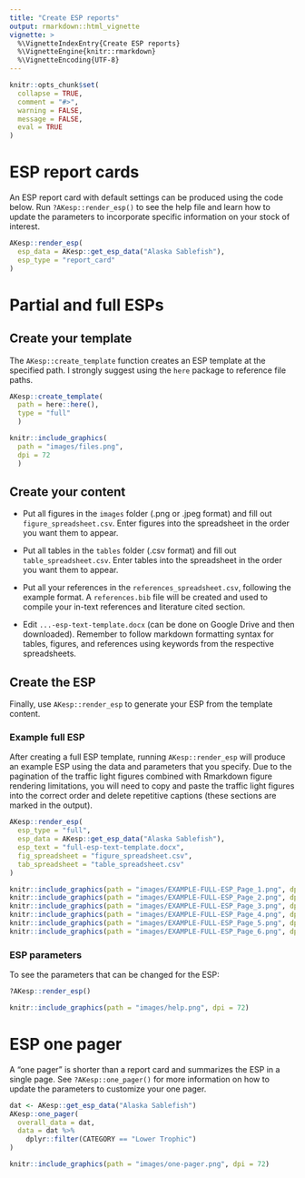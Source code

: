 ```yaml
---
title: "Create ESP reports"
output: rmarkdown::html_vignette
vignette: >
  %\VignetteIndexEntry{Create ESP reports}
  %\VignetteEngine{knitr::rmarkdown}
  %\VignetteEncoding{UTF-8}
---
```


```r
knitr::opts_chunk$set(
  collapse = TRUE,
  comment = "#>",
  warning = FALSE,
  message = FALSE,
  eval = TRUE
)
```

# ESP report cards

An ESP report card with default settings can be produced using the code below. Run `?AKesp::render_esp()` to see the help file and learn how to update the parameters to incorporate specific information on your stock of interest.  

```r
AKesp::render_esp(
  esp_data = AKesp::get_esp_data("Alaska Sablefish"),
  esp_type = "report_card"
)
```

# Partial and full ESPs

## Create your template

The `AKesp::create_template` function creates an ESP template at the specified path. I strongly suggest using the `here` package to reference file paths.

```r
AKesp::create_template(
  path = here::here(),
  type = "full"
  )
```

```r
knitr::include_graphics(
  path = "images/files.png", 
  dpi = 72
  )
```

## Create your content

- Put all figures in the `images` folder (.png or .jpeg format) and fill out `figure_spreadsheet.csv`. Enter figures into the spreadsheet in the order you want them to appear.

- Put all tables in the `tables` folder (.csv format) and fill out `table_spreadsheet.csv`. Enter tables into the spreadsheet in the order you want them to appear.

- Put all your references in the `references_spreadsheet.csv`, following the example format. A `references.bib` file will be created and used to compile your in-text references and literature cited section.

- Edit `...-esp-text-template.docx` (can be done on Google Drive and then downloaded). Remember to follow markdown formatting syntax for tables, figures, and references using keywords from the respective spreadsheets. 

## Create the ESP

Finally, use `AKesp::render_esp` to generate your ESP from the template content. 

### Example full ESP

After creating a full ESP template, running `AKesp::render_esp` will produce an example ESP using the data and parameters that you specify. Due to the pagination of the traffic light figures combined with Rmarkdown figure rendering limitations, you will need to copy and paste the traffic light figures into the correct order and delete repetitive captions (these sections are marked in the output).

```r
AKesp::render_esp(
  esp_type = "full",
  esp_data = AKesp::get_esp_data("Alaska Sablefish"),
  esp_text = "full-esp-text-template.docx",
  fig_spreadsheet = "figure_spreadsheet.csv",
  tab_spreadsheet = "table_spreadsheet.csv"
)
```

<p align="center">
```r
knitr::include_graphics(path = "images/EXAMPLE-FULL-ESP_Page_1.png", dpi = 72)
knitr::include_graphics(path = "images/EXAMPLE-FULL-ESP_Page_2.png", dpi = 72)
knitr::include_graphics(path = "images/EXAMPLE-FULL-ESP_Page_3.png", dpi = 72)
knitr::include_graphics(path = "images/EXAMPLE-FULL-ESP_Page_4.png", dpi = 72)
knitr::include_graphics(path = "images/EXAMPLE-FULL-ESP_Page_5.png", dpi = 72)
knitr::include_graphics(path = "images/EXAMPLE-FULL-ESP_Page_6.png", dpi = 72)
```
</p>

### ESP parameters

To see the parameters that can be changed for the ESP:
```r
?AKesp::render_esp()
```

```r
knitr::include_graphics(path = "images/help.png", dpi = 72)
```

# ESP one pager

A "one pager" is shorter than a report card and summarizes the ESP in a single page. See `?AKesp::one_pager()` for more information on how to update the parameters to customize your one pager.

```r
dat <- AKesp::get_esp_data("Alaska Sablefish")
AKesp::one_pager(
  overall_data = dat,
  data = dat %>%
    dplyr::filter(CATEGORY == "Lower Trophic")
)
```

```r
knitr::include_graphics(path = "images/one-pager.png", dpi = 72)
```
